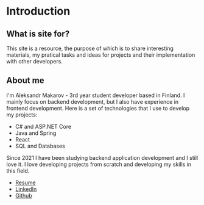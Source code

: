 # Introduction

## What is site for?

This site is a resource, the purpose of which is to share interesting materials, my pratical tasks and ideas for projects and their implementation with other developers.

## About me

I'm Aleksandr Makarov - 3rd year student developer based in Finland. I mainly focus on backend development, but I also have experience in frontend development. Here is a set of technologies that I use to develop my projects:

- C# and ASP.NET Core
- Java and Spring
- React
- SQL and Databases

Since 2021 I have been studying backend application development and I still love it. I love developing projects from scratch and developing my skills in this field.

- [Resume](https://aleksandrmakarov-dev.github.io/my-cv/Resume.pdf)
- [LinkedIn](https://www.linkedin.com/in/aleksandr-makarov-397547252/)
- [Github](https://github.com/aleksandrmakarov-dev)

